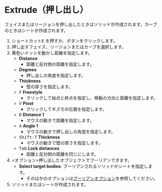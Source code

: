 
# Extrude（押し出し）

<Reference shortcut="E" command="Extrude" button="コマンドバー右" />



フェイスまたはリージョンを押し出したときはソリッドが作成されます。カーブのときはシートが作成されます。

1. ショートカット<kbd>E</kbd> を押すか、ボタンをクリックします。
2. 押し出すフェイス、リージョンまたはカーブを選択します。
3. 黄色いドットを動かし距離を指定します。
   - **Distance**
      - 距離と反対側の距離を指定します。
   - **Degrees**
      - 押し出しの角度を指定します。
   - **Thickness**
      - 壁の厚さを指定します。
   - <kbd>F</kbd> **Freestyle**
      - クリックして始点と終点を指定し、移動の方向と距離を指定します。
   - <kbd>V</kbd> **Pivot**
      - クリックしてギズモの位置を指定します。
   - <kbd>D</kbd> **Distance 1**
      - マウスの動きで距離を指定します。
   - <kbd>A</kbd> **Angle 1** 
      - マウスの動きで押し出しの角度を指定します。
   - <kbd>Shift-T</kbd> **Thickness**
      - マウスの動きで壁の厚さを指定します。
   - <kbd>Tab</kbd> **Lock distances**
      - 距離と反対側の距離を同じにします。
4. \<オプション\>押し出したオブジェクトでブーリアンできます。
   - **Select target bodies**: ブーリアンされるソリッドかシートを指定します。
      - そのほかのオプションは[ブーリアンオプション](boolean-options)を参照してください。
5. ソリッドまたはシートが作成されます。



